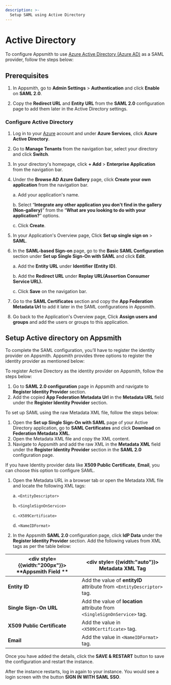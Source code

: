 ```yaml
---
description: >-
  Setup SAML using Active Directory
---
```


# Active Directory

To configure Appsmith to use [Azure Active Directory (Azure AD)](https://portal.azure.com/#allservices) as a SAML provider, follow the steps below:

## Prerequisites

1. In Appsmith, go to **Admin Settings** > **Authentication** and click **Enable** on  **SAML 2.0**.

2. Copy the **Redirect URL** and **Entity URL** from the **SAML 2.0** configuration page to add them later in the Active Directory settings. 

### Configure Active Directory

1. Log in to your [Azure](https://portal.azure.com/#allservices) account and under **Azure Services**, click **Azure Active Directory**.
2. Go to **Manage Tenants** from the navigation bar, select your directory and click **Switch**.
3. In your directory's homepage, click **+ Add** > **Enterprise Application** from the navigation bar. 
4. Under the **Browse AD Azure Gallery** page, click **Create your own application** from the navigation bar.

   a. Add your application's name.

   b. Select “**Integrate any other application you don't find in the gallery (Non-gallery)**” from the “**What are you looking to do with your application?**” options.

   c. Click **Create**.

5. In your Application's Overview page, Click **Set up single sign on** > **SAML**.
6. In the **SAML-based Sign-on** page, go to the **Basic SAML Configuration** section under **Set up Single Sign-On with SAML** and click **Edit**. 

    a. Add the **Entity URL** under **Identifier (Entity ID)**.

    b. Add the **Redirect URL** under **Replay URL(Assertion Consumer Service URL).**

    c. Click **Save** on the navigation bar.

7. Go to the **SAML Certificates** section and copy the **App Federation Metadata Url** to add it later in the SAML configurations in Appsmith.
8. Go back to the Application's Overview page, Click **Assign users and groups** and add the users or groups to this application.

## Setup Active directory on Appsmith

To complete the SAML configuration, you’ll have to register the identity provider on Appsmith. Appsmith provides three options to register the identity provider as mentioned below:

<Tabs queryString="active_directory-saml">
<TabItem label="Metadata URL (recommended)" value="active_directory-metadataurl">

To register Active Directory as the identity provider on Appsmith, follow the steps below:
1. Go to **SAML 2.0 configuration** page in Appsmith and navigate to **Register Identity Provider** section.
2. Add the copied **App Federation Metadata Url** in the **Metadata URL** field under the **Register Identity Provider** section.

</TabItem>

<TabItem label="Metadata XML" value="active_directory-metdataxml">

To set up SAML using the raw Metadata XML file, follow the steps below:
1. Open the **Set up Single Sign-On with SAML** page of your Active Directory application, go to **SAML Certificates** and click **Download** on **Federation Metadata XML**.
2. Open the Metadata XML file and copy the XML content.
3. Navigate to Appsmith and add the raw XML in the **Metadata XML** field under the **Register Identity Provider** section in the **SAML 2.0** configuration page.

</TabItem>
<TabItem label="Idp Data" value="active_directory-idpdata">

If you have Identity provider data like **X509 Public Certificate**, **Email**, you can choose this option to configure SAML.

1. Open the Metadata URL in a browser tab or open the Metadata XML file and locate the following XML tags:

    a. `<EntityDescriptor>`

    b. `<SingleSignOnService>`

    c. `<X509Certificate>`
    
    d. `<NameIDFormat>`

2. In the Appsmith **SAML 2.0** configuration page, click **IdP Data** under the **Register Identity Provider** section. Add the following values from XML tags as per the table below:

| <div style= {{width:"200px"}}> **Appsmith Field ** </div>  | <div style= {{width:"auto"}}> **Metadata XML Tag**  </div>                                                                      |
| ------------------- | ------------------------------------------------------------------------------------------ |
| **Entity ID**               | Add the value of **entityID** attribute from `<EntityDescriptor>` tag.                 |
| **Single Sign-On URL**      | Add the value of **location** attribute from `<SingleSignOnService>` tag. |
| **X509 Public Certificate** | Add the value in `<X509Certificate>` tag. |
| **Email**                   | Add the value in `<NameIDFormat>` tag. |


</TabItem>
</Tabs>

Once you have added the details, click the **SAVE & RESTART** button to save the configuration and restart the instance. 

After the instance restarts, log in again to your instance. You would see a login screen with the button **SIGN IN WITH SAML SSO**.